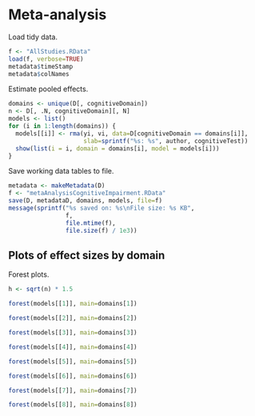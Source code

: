 # Meta-analysis

Load tidy data.

```r
f <- "AllStudies.RData"
load(f, verbose=TRUE)
metadata$timeStamp
metadata$colNames
```

Estimate pooled effects.

```r
domains <- unique(D[, cognitiveDomain])
n <- D[, .N, cognitiveDomain][, N]
models <- list()
for (i in 1:length(domains)) {
  models[[i]] <- rma(yi, vi, data=D[cognitiveDomain == domains[i]],
                     slab=sprintf("%s: %s", author, cognitiveTest))
  show(list(i = i, domain = domains[i], model = models[i]))
}
```

Save working data tables to file.

```r
metadata <- makeMetadata(D)
f <- "metaAnalysisCognitiveImpairment.RData"
save(D, metadataD, domains, models, file=f)
message(sprintf("%s saved on: %s\nFile size: %s KB", 
                f,
                file.mtime(f),
                file.size(f) / 1e3))
```


## Plots of effect sizes by domain

Forest plots.

```r
h <- sqrt(n) * 1.5
```

```r
forest(models[[1]], main=domains[1])
```

```r
forest(models[[2]], main=domains[2])
```

```r
forest(models[[3]], main=domains[3])
```

```r
forest(models[[4]], main=domains[4])
```

```r
forest(models[[5]], main=domains[5])
```

```r
forest(models[[6]], main=domains[6])
```

```r
forest(models[[7]], main=domains[7])
```

```r
forest(models[[8]], main=domains[8])
```
